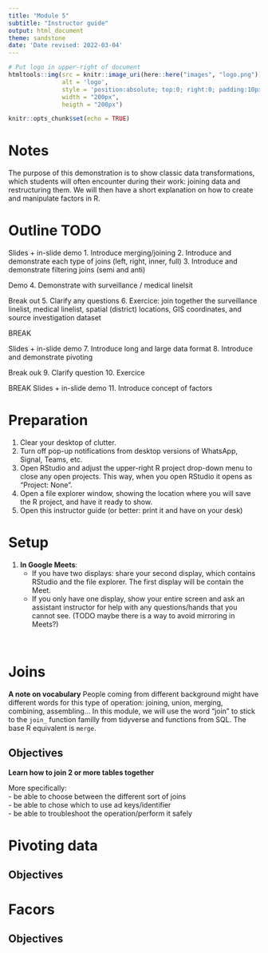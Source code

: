 ```yaml
---
title: "Module 5"
subtitle: "Instructor guide"
output: html_document
theme: sandstone
date: 'Date revised: 2022-03-04'
---
```



```r
# Put logo in upper-right of document
htmltools::img(src = knitr::image_uri(here::here("images", "logo.png")), 
               alt = 'logo', 
               style = 'position:absolute; top:0; right:0; padding:10px;',
               width = "200px",
               heigth = "200px")
```


```r
knitr::opts_chunk$set(echo = TRUE)
```

# Notes  

The purpose of this demonstration is to show classic data transformations, which students will often encounter during their work: joining data and restructuring them. We will then have a short explanation on how to create and manipulate factors in R.  


# Outline  TODO

Slides + in-slide demo
1. Introduce merging/joining
2. Introduce and demonstrate each type of joins (left, right, inner, full)
3. Introduce and demonstrate filtering joins (semi and anti)

Demo
4. Demonstrate with surveillance / medical linelsit

Break out
5. Clarify any questions
6. Exercice: join together the surveillance linelist, medical linelist, spatial (district) locations, GIS coordinates, and source investigation dataset


BREAK

Slides + in-slide demo
7. Introduce long and large data format
8. Introduce and demonstrate pivoting

Break ouk
9. Clarify question
10. Exercice

BREAK
Slides + in-slide demo
11. Introduce concept of factors


# Preparation  

1. Clear your desktop of clutter.  
2. Turn off pop-up notifications from desktop versions of WhatsApp, Signal, Teams, etc.  
3. Open RStudio and adjust the upper-right R project drop-down menu to close any open projects. This way, when you open RStudio it opens as "Project: None".  
4. Open a file explorer window, showing the location where you will save the R project, and have it ready to show.  
5. Open this instructor guide (or better: print it and have on your desk)

# Setup  

1. **In Google Meets**:  
     * If you have two displays: share your second display, which contains RStudio and the file explorer. The first display will be contain the Meet.  
     * If you only have one display, show your entire screen and ask an assistant instructor for help with any questions/hands that you cannot see. (TODO maybe there is a way to avoid mirroring in Meets?)  

</br>



# Joins

**A note on vocabulary** 
People coming from different background might have different words for this type of operation: joining, union, merging, combining, assembling...
In this module, we will use the word "join" to stick to the `join_` function familly from tidyverse and functions from SQL. The base R equivalent is `merge`.

## Objectives

**Learn how to join 2 or more tables together**  

More specifically:  
- be able to choose between the different sort of joins  
- be able to chose which to use ad keys/identifier  
- be able to troubleshoot the operation/perform it safely  





# Pivoting data

## Objectives

# Facors

## Objectives